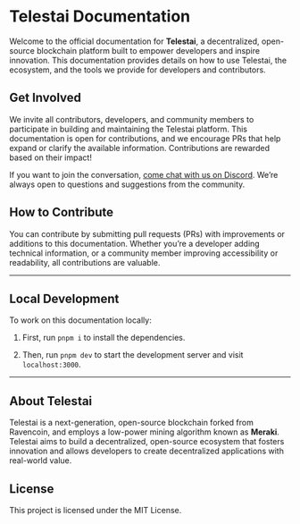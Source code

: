 # Telestai Documentation

Welcome to the official documentation for **Telestai**, a decentralized, open-source blockchain platform built to empower developers and inspire innovation. This documentation provides details on how to use Telestai, the ecosystem, and the tools we provide for developers and contributors.

## Get Involved

We invite all contributors, developers, and community members to participate in building and maintaining the Telestai platform. This documentation is open for contributions, and we encourage PRs that help expand or clarify the available information. Contributions are rewarded based on their impact!

If you want to join the conversation, [come chat with us on Discord](https://discord.gg/VmFXfHnZE5). We’re always open to questions and suggestions from the community.

## How to Contribute

You can contribute by submitting pull requests (PRs) with improvements or additions to this documentation. Whether you’re a developer adding technical information, or a community member improving accessibility or readability, all contributions are valuable.

---

## Local Development

To work on this documentation locally:

1. First, run `pnpm i` to install the dependencies.

2. Then, run `pnpm dev` to start the development server and visit `localhost:3000`.

---

## About Telestai

Telestai is a next-generation, open-source blockchain forked from Ravencoin, and employs a low-power mining algorithm known as **Meraki**. Telestai aims to build a decentralized, open-source ecosystem that fosters innovation and allows developers to create decentralized applications with real-world value.

## License

This project is licensed under the MIT License.
